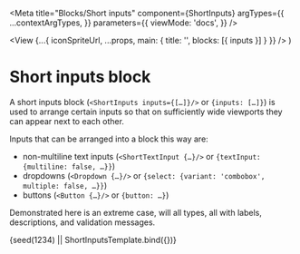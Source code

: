 


<Meta
  title="Blocks/Short inputs"
  component={ShortInputs}
  argTypes={{
    ...contextArgTypes,
  }}
  parameters={{
    viewMode: 'docs',
  }}
/>

  <View
    {...{ iconSpriteUrl, ...props, main: { title: '', blocks: [{ inputs }] } }}
  />
)

# Short inputs block

A short inputs block (`<ShortInputs inputs={[…]}/>` or `{inputs: […]}`) is used
to arrange certain inputs so that on sufficiently wide viewports they can appear
next to each other.

Inputs that can be arranged into a block this way are:

- non-multiline text inputs (`<ShortTextInput {…}/>` or `{textInput: {multiline: false, …}}`)
- dropdowns (`<Dropdown {…}/>` or `{select: {variant: 'combobox', multiple: false, …}}`)
- buttons (`<Button {…}/>` or `{button: …}`)

Demonstrated here is an extreme case, will all types, all with labels,
descriptions, and validation messages.

<Canvas>
  <Story
    name="Short inputs"
    args={{
      themeName: 'light',
      accentScheme: 'teams',
      inputs: [
        {
          textInput: {
            actionId: 'a1',
            label: [{ text: fakeTitle(fake) }],
            description: fake('{{lorem.sentence}}'),
            initialValue: fake('{{name.firstName}} {{name.lastName}}'),
            after: { icon: 'person' },
            include: ['a2', 'a3'],
          },
        },
        {
          textInput: {
            actionId: 'a2',
            label: [{ text: fakeTitle(fake) }],
            description: fake('{{lorem.sentence}}'),
            inputType: 'email',
            placeholder: 'username',
            after: { text: '@live.com' },
            include: ['a1', 'a3'],
          },
        },
        {
          textInput: {
            actionId: 'a3',
            label: [{ text: fakeTitle(fake) }],
            description: fake('{{lorem.sentence}}'),
            inputType: 'tel',
            initialValue: fake('000 x1829'),
            before: { icon: 'call' },
            include: ['a1', 'a2'],
          },
        },
      ],
    }}
  >
    {seed(1234) || ShortInputsTemplate.bind({})}
  </Story>
</Canvas>

<ArgsTable story="Short inputs" />
